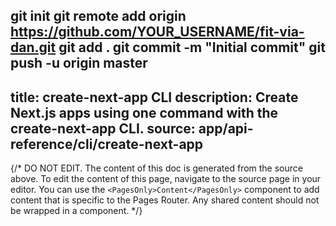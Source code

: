 git init
git remote add origin https://github.com/YOUR_USERNAME/fit-via-dan.git
git add .
git commit -m "Initial commit"
git push -u origin master
---
title: create-next-app CLI
description: Create Next.js apps using one command with the create-next-app CLI.
source: app/api-reference/cli/create-next-app
---

{/* DO NOT EDIT. The content of this doc is generated from the source above. To edit the content of this page, navigate to the source page in your editor. You can use the `<PagesOnly>Content</PagesOnly>` component to add content that is specific to the Pages Router. Any shared content should not be wrapped in a component. */}
